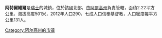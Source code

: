 '''阿特爾維爾'''是[[瑞士|瑞士]]的城鎮，位於該國北部，由[[阿爾高州|阿爾高州]]負責管轄，面積2.22平方公里，海拔高度501米，2012年人口290，七成人口信奉基督教，人口密度每平方公里131人。

{{Switzerland-geo-stub}}
[[Category:阿尔高州的市镇|Category:阿尔高州的市镇]]